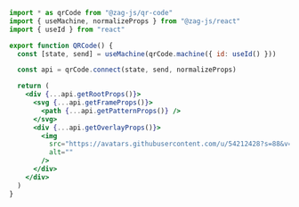 ```jsx
import * as qrCode from "@zag-js/qr-code"
import { useMachine, normalizeProps } from "@zag-js/react"
import { useId } from "react"

export function QRCode() {
  const [state, send] = useMachine(qrCode.machine({ id: useId() }))

  const api = qrCode.connect(state, send, normalizeProps)

  return (
    <div {...api.getRootProps()}>
      <svg {...api.getFrameProps()}>
        <path {...api.getPatternProps()} />
      </svg>
      <div {...api.getOverlayProps()}>
        <img
          src="https://avatars.githubusercontent.com/u/54212428?s=88&v=4"
          alt=""
        />
      </div>
    </div>
  )
}
```
